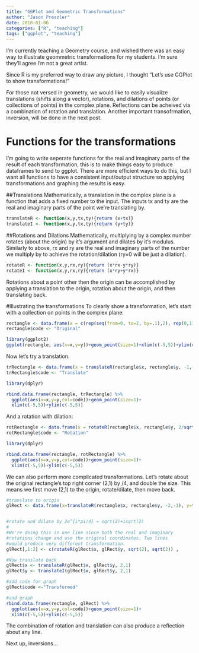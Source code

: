```yaml
---
title: "GGPlot and Geometric Transformations"
author: "Jason Preszler"
date: 2018-01-06
categories: ["R", "teaching"]
tags: ["ggplot", "teaching"]
---
```


I'm currently teaching a Geometry course, and wished there was an easy way to illustrate geommetric transformations for my students. I'm sure they'll agree I'm not a great artist.

Since R is my preferred way to draw any picture, I thought "Let's use GGPlot to show transformations!"

For those not versed in geometry, we would like to easily visualize translations (shifts along a vector), rotations, and dilations of points (or collections of points) in the complex plane. Reflections can be acheived via a combination of rotation and translation. Another important transofrmation, inversion, will be done in the next post.

# Functions for the transformations
I'm going to write seperate functions for the real and imaginary parts of the result of each transformation, this is to make things easy to produce dataframes to send to ggplot. There are more efficient ways to do this, but I want all functions to have a consistent input/output structure so applying transformations and graphing the results is easy.

##Translations
Mathematically, a translation in the complex plane is a function that adds a fixed number to the input. The inputs tx and ty are the real and imaginary parts of the point we're translating by.

```r
translateR <- function(x,y,tx,ty){return (x+tx)}
translateI <- function(x,y,tx,ty){return (y+ty)}
```

##Rotations and Dilations
Mathematically, multiplying by a complex number rotates (about the origin) by it's argument and dilates by it's modulus. Similarly to above, rx and ry are the real and imaginary parts of the number we multiply by to achieve the rotation/dilation (ry=0 will be just a dilation).

```r
rotateR <- function(x,y,rx,ry){return (x*rx-y*ry)}
rotateI <- function(x,y,rx,ry){return (x*ry+y*rx)}
```

Rotations about a point other then the origin can be accomplished by applying a translation to the origin, rotation about the origin, and then translating back.

#Illustrating the transformations
To clearly show a transformation, let's start with a collection on points in the complex plane:
```r
rectangle <- data.frame(x = c(rep(seq(from=0, to=2, by=.1),2), rep(0,11),rep(2,11)), y=c(rep(0,21),rep(1,21),rep(seq(0,1,by=.1),2)))
rectangle$code <- "Original"

library(ggplot2)
ggplot(rectangle, aes(x=x,y=y))+geom_point(size=1)+xlim(c(-5,5))+ylim(c(-5,5))
```

Now let's try a translation.
```r
trRectangle <- data.frame(x = translateR(rectangle$x, rectangle$y, -1,-2), y=translateI(rectangle$x, rectangle$y, -1,-2))
trRectangle$code <- "Translate"

library(dplyr)

rbind.data.frame(rectangle, trRectangle) %>%
  ggplot(aes(x=x,y=y,col=code))+geom_point(size=1)+
  xlim(c(-5,5))+ylim(c(-5,5))
```

And a rotation with dilation:
```r
rotRectangle <- data.frame(x = rotateR(rectangle$x, rectangle$y, 2/sqrt(13),3/sqrt(13)), y=rotateI(rectangle$x, rectangle$y, 2/sqrt(13),3/sqrt(13)))
rotRectangle$code <- "Rotation"

library(dplyr)

rbind.data.frame(rectangle, rotRectangle) %>%
  ggplot(aes(x=x,y=y,col=code))+geom_point(size=1)+
  xlim(c(-5,5))+ylim(c(-5,5))
```
We can also perform more complicated transformations. Let's rotate about the original rectangle's top right corner (2,1) by \pi/4, and double the size. This means we first move (2,1) to the origin, rotate/dilate, then move back.
```r
#translate to origin
glRect <- data.frame(x=translateR(rectangle$x, rectangle$y, -2,-1), y=translateI(rectangle$x, rectangle$y, -2,-1))


#rotate and dilate by 2e^{i*pi/4} = sqrt(2)+isqrt(2)
#
#We're doing this in one line since both the real and imaginary
#rotations change and use the original coordinates. Two lines 
#would produce very different transformation.
glRect[,1:2] <- c(rotateR(glRect$x, glRect$y, sqrt(2), sqrt(2)) ,         rotateI(glRect$x, glRect$y, sqrt(2),sqrt(2)))

#Now translate back 
glRect$x <- translateR(glRect$x, glRect$y, 2,1)
glRect$y <- translateI(glRect$x, glRect$y, 2,1)

#add code for graph
glRect$code <-"Transformed"

#and graph
rbind.data.frame(rectangle, glRect) %>%
  ggplot(aes(x=x,y=y,col=code))+geom_point(size=1)+
  xlim(c(-5,5))+ylim(c(-5,5))
```

The combination of rotation and translation can also produce a reflection about any line.

Next up, inversions...